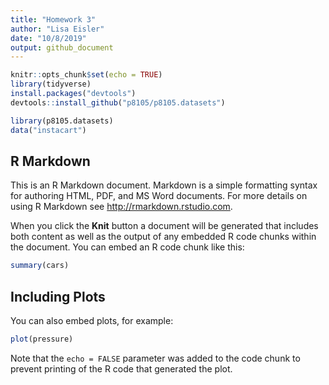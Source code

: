 ```yaml
---
title: "Homework 3"
author: "Lisa Eisler"
date: "10/8/2019"
output: github_document
---
```


```r
knitr::opts_chunk$set(echo = TRUE)
library(tidyverse)
install.packages("devtools")
devtools::install_github("p8105/p8105.datasets")
```

```r
library(p8105.datasets)
data("instacart")
```

## R Markdown

This is an R Markdown document. Markdown is a simple formatting syntax for authoring HTML, PDF, and MS Word documents. For more details on using R Markdown see <http://rmarkdown.rstudio.com>.

When you click the **Knit** button a document will be generated that includes both content as well as the output of any embedded R code chunks within the document. You can embed an R code chunk like this:

```r
summary(cars)
```

## Including Plots

You can also embed plots, for example:

```r
plot(pressure)
```

Note that the `echo = FALSE` parameter was added to the code chunk to prevent printing of the R code that generated the plot.
